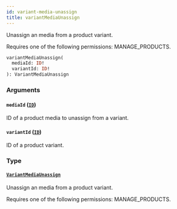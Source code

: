 ```yaml
---
id: variant-media-unassign
title: variantMediaUnassign
---
```


Unassign an media from a product variant.

Requires one of the following permissions: MANAGE_PRODUCTS.

```graphql
variantMediaUnassign(
  mediaId: ID!
  variantId: ID!
): VariantMediaUnassign
```

### Arguments

#### `mediaId` ([`ID`](../../../developer/api-reference/scalars/id))

ID of a product media to unassign from a variant.

#### `variantId` ([`ID`](../../../developer/api-reference/scalars/id))

ID of a product variant.

### Type

#### [`VariantMediaUnassign`](../../../developer/api-reference/objects/variant-media-unassign)

Unassign an media from a product variant.

Requires one of the following permissions: MANAGE_PRODUCTS.

